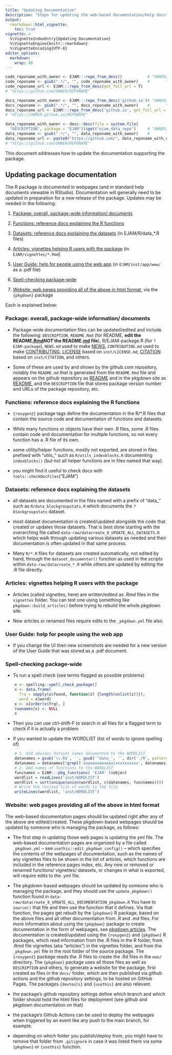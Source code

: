 ```yaml
---
title: "Updating Documentation"
description: "Steps for updating the web-based documentation/help docs"
output: 
  rmarkdown::html_vignette:
    toc: true
vignette: >
  %\VignetteIndexEntry{Updating Documentation}
  %\VignetteEngine{knitr::rmarkdown}
  %\VignetteEncoding{UTF-8}
editor_options:
  markdown:
    wrap: 80
---
```


```r

code_reponame_with_owner <- EJAM:::repo_from_desc()           # "OWNER/REPONAME"
code_reponame <- gsub(".*/", "", code_reponame_with_owner)    #       "REPONAME"
code_reponame_url <- EJAM:::repo_from_desc(get_full_url = T)   
# "https://github.com/OWNER/REPONAME"

docs_reponame_with_owner <- EJAM:::repo_from_desc('github.io')# "OWNER/REPONAME"
docs_reponame <- gsub(".*/", "", docs_reponame_with_owner)    #       "REPONAME"
docs_reponame_url <- EJAM:::repo_from_desc('github.io', get_full_url = T) 
# "https://OWNER.github.io/REPONAME"

data_reponame_with_owner <- desc::desc(file = system.file(
  "DESCRIPTION", package = "EJAM"))$get("ejam_data_repo")     # "OWNER/REPONAME"
data_reponame <- gsub(".*/", "", data_reponame_with_owner)    #       "REPONAME"
data_reponame_url <- paste0("https://github.com/", data_reponame_with_owner) 
# "https://github.com/OWNER/REPONAME"
```

This document addresses how to update the documentation supporting the package.

## Updating package documentation

The R package is documented in webpages (and in standard help documents viewable
in RStudio). Documentation will generally need to be updated in preparation for
a new release of the package. Updates may be needed in the following:

1.  [Package: overall, package-wide information/ documents]

2.  [Functions: reference docs explaining the R functions]

3.  [Datasets: reference docs explaining the datasets] (in EJAM/R/data\_\*.R
    files)

4.  [Articles: vignettes helping R users with the package] (in
    `EJAM/vignettes/*.Rmd`)

5.  [User Guide: help for people using the web app] (in `EJAM/inst/app/www/` as
    a .pdf file)

6.  [Spell-checking package-wide]

7.  [Website: web pages providing all of the above in html format], via the
    `{pkgdown}` package

Each is explained below:

### Package: overall, package-wide information/ documents

-   Package-wide documentation files can be updated/edited and include the
    following: `DESCRIPTION`, `README.Rmd` (for README, **edit the
    README[.Rmd]{.underline}*NOT* the README.[md]{.underline} file**),
    R/EJAM-package.R (for `?EJAM-package`),
    `NEWS.md` used to make [NEWS](../news/index.html), 
    `CONTRIBUTING.md` used to make [CONTRIBUTING](../CONTRIBUTING.html),
    [LICENSE](../LICENSE.html) based on `inst/LICENSE.md`,
    [CITATION](../authors.html#citation) based on `inst/CITATION`, 
    and others.

-   Some of these are used by and shown by the github.com repository, notably
    the `README.md` that is generated from the `README.Rmd` file and appears on
    the github repository as
    [README](%60r%20paste0(code_reponame_url,%20%22?tab=readme-ov-file#readme%22)%60)
    and in the pkgdown site as [README](../index.html), and the `DESCRIPTION`
    file that stores package version number and URLs of the package repository,
    etc.

### Functions: reference docs explaining the R functions

-   `{roxygen2}` package tags define the documentation in the R/\*.R files that
    contain the source code and documentation of functions and datasets.

-   While many functions or objects have their own .R files, some .R files
    contain code and documentation for multiple functions, so not every function
    has a .R file of its own.

-   some utility/helper functions, mostly not exported, are stored in files
    prefixed with "utils\_" such as `R/utils_indexblocks.R` documenting `indexblocks()`
    (but not all helper functions are in files named that way).

-   you might find it useful to check docs with `tools::checkDocFiles`("EJAM")

### Datasets: reference docs explaining the datasets

-   all datasets are documented in the files named with a prefix of "data\_"
    such as `R/data_blockgroupstats.R` which documents the `?blockgroupstats`
    dataset.

-   most dataset documentation is created/updated alongside the code that
    created or updates those datasets. That is best done starting with the
    overarching file called `data-raw/datacreate_0_UPDATE_ALL_DATASETS.R` which
    helps walk through updating various datasets as needed and their
    documentation is often updated in that same process.

-   Many `R/*.R` files for datasets are created automatically, not edited by
    hand, through the `dataset_documenter()` function as used in the scripts
    within `data-raw/datacreate_*.R` while others are updated by editing the .R
    file directly.

### Articles: vignettes helping R users with the package

-   Articles (called vignettes, here) are written/edited as .Rmd files in the `vignettes` folder. You can
    test one using something like `pkgdown::build_article()` before trying to
    rebuild the whole pkgdown site.

-   New articles or renamed files require edits to the `_pkgdown.yml` file also.

### User Guide: help for people using the web app

-   If you change the UI then new screenshots are needed for a new version of
    the User Guide that was stored as a .pdf document.

### Spell-checking package-wide

-   To run a spell check (see terms flagged as possible problems)

```r
    x <- spelling::spell_check_package()
    x <- data.frame(
      frq = sapply(x$found, function(z) {length(unlist(z))}), 
      word = x$word)
    x <- x[order(x$frq), ]
    rownames(x) <- NULL
    x
```

-   Then you can use ctrl-shift-F to search in all files for a flagged term to
    check if it is actually a problem

-   If you wanted to update the WORDLIST (list of words to ignore spelling of)

```r
    # 1. Add obvious dataset names documented to the WORDLIST
    datanames = gsub('\\.R$', '', gsub('^data_', '', dir('./R', pattern = '^data_.*R')))
    datanames = datanames[!grepl('aaaaaaaaaaaaa|xxxxxxxxxx', datanames)]
    # 2. Add names of functions to the WORDLIST
    funcnames = EJAM:::pkg_functions( 'EJAM' )$object
    wordlist = readLines('inst/WORDLIST')
    wordlist = sort(unique(union(wordlist, c(datanames, funcnames))))
    # Write the revised list of words to the file
    writeLines(wordlist, 'inst/WORDLIST')
```

### Website: web pages providing all of the above in html format

The web-based documentation pages should be updated right after any of the above
are edited/created. These pkgdown-based webpages should be updated by someone
who is managing the package, as follows:

-   The first step in updating those web pages is updating the yml file. The
    web-based documentation pages are organized by a file called `_pkgdown.yml`
    -- see `usethis::edit_pkgdown_config()` -- which specifies the contents of
    the webpages of documentation, such as the names of any vignettes files to
    be shown in the list of articles, which functions are included in the
    reference pages index, etc. Any new or removed or renamed functions/
    vignettes/ datasets, or changes in what is exported, will require edits to
    the .yml file.

-   The pkgdown-based webpages should be updated by someone who is managing the
    package, and they should use the `update_pkgdown()` function found in
    `data-raw/datacreate_0_UPDATE_ALL_DOCUMENTATION_pkgdown.R` You have to
    `source()` that file and then use the function that it defines. Via that
    function, the pages get rebuilt by the `{pkgdown}` R package, based on the
    above files and all other documentation from .R and .md files. For more
    information about using the `{pkgdown}` package to create documentation in
    the form of webpages, see [pkgdown
    articles](https://pkgdown.r-lib.org/articles/pkgdown.html). The
    documentation is created/updated using the `{roxygen2}` and `{pkgdown}` R
    packages, which read information from the .R files in the R folder, from
    .Rmd file vignettes (aka "articles") in the vignettes folder, and from the
    `_pkgdown.yml` file in the root folder of the source package. The
    `{roxygen2}` package reads the .R files to create the .Rd files in the
    `man/` directory. The `{pkgdown}` package uses all those files as well as
    `DESCRIPTION` and others, to generate a website for the package, first
    created as files in the `docs/` folder, which are then published via github
    actions and the github repository settings, to be hosted on GitHub Pages.
    The packages `{devtools}` and `{usethis}` are also relevant.

-   the package's github repository settings define which branch and which
    folder should hold the html files for deployment (see github and pkgdown
    documentation on that)

-   the package's Github Actions can be used to deploy the webpages when
    triggered by an event like any push to the main branch, for example.

-   depending on which folder you publish/deploy from, you might have to remove
    that folder from `.gitignore` in case it was listed there via some
    `{pkgdown}` or `{usethis}` function.
